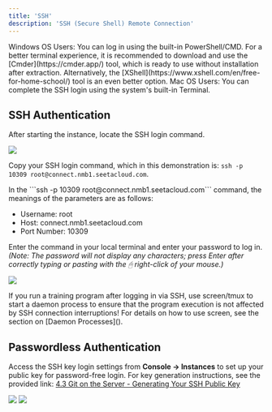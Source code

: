 ```yaml
---
title: 'SSH'
description: 'SSH (Secure Shell) Remote Connection'
---
```


<Note>
Windows OS Users: You can log in using the built-in PowerShell/CMD. For a better terminal experience, it is recommended to download and use the [Cmder](https://cmder.app/) tool, which is ready to use without installation after extraction. Alternatively, the [XShell](https://www.xshell.com/en/free-for-home-school/) tool is an even better option.
</Note>

<Note>
Mac OS Users: You can complete the SSH login using the system's built-in Terminal.
</Note>

## SSH Authentication

After starting the instance, locate the SSH login command.

![](/images/ssh-entrance.png)

Copy your SSH login command, which in this demonstration is: ```ssh -p 10309 root@connect.nmb1.seetacloud.com```.

<Note>
In the ```ssh -p 10309 root@connect.nmb1.seetacloud.com``` command, the meanings of the parameters are as follows:

- Username: root
- Host: connect.nmb1.seetacloud.com
- Port Number: 10309
</Note>

Enter the command in your local terminal and enter your password to log in. *(Note: The password will not display any characters; press Enter after correctly typing or pasting with the 🖰 right-click of your mouse.)*

![](/images/ssh-teminal.png)

<Warning>
If you run a training program after logging in via SSH, use screen/tmux to start a daemon process to ensure that the program execution is not affected by SSH connection interruptions! For details on how to use screen, see the section on [Daemon Processes]().
</Warning>

## Passwordless Authentication

Access the SSH key login settings from **Console -> Instances** to set up your public key for password-free login. For key generation instructions, see the provided link: [4.3 Git on the Server - Generating Your SSH Public Key](https://git-scm.com/book/en/v2/Git-on-the-Server-Generating-Your-SSH-Public-Key)

![](/images/ssh-config-ssh.png)
![](/images/ssh-set-pwd.png)